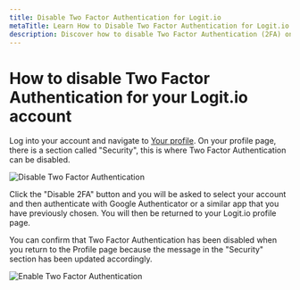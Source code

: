 ```yaml
---
title: Disable Two Factor Authentication for Logit.io
metaTitle: Learn How to Disable Two Factor Authentication for Logit.io
description: Discover how to disable Two Factor Authentication (2FA) on your Logit.io account in this helpful article.
---
```


# How to disable Two Factor Authentication for your Logit.io account

Log into your account and navigate to [Your profile](https://dashboard.logit.io/profile). On your profile page, there is a section called "Security", this is where Two Factor Authentication can be disabled.

![Disable Two Factor Authentication](@/images/help/account-access/disable-2fa.png)

Click the "Disable 2FA" button and you will be asked to select your account and then authenticate with Google Authenticator or a similar app that you have previously chosen. You will then be returned to your Logit.io profile page.

You can confirm that Two Factor Authentication has been disabled when you return to the Profile page because the message in the "Security" section has been updated accordingly.

![Enable Two Factor Authentication](@/images/help/account-access/enable-2fa.png)
